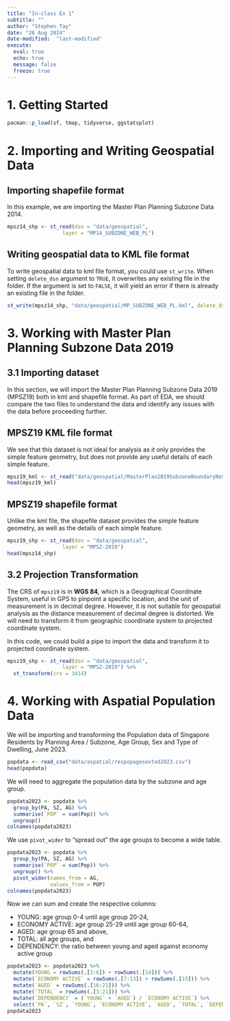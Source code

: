 ```yaml
---
title: "In-class Ex 1"
subtitle: ""
author: "Stephen Tay"
date: "26 Aug 2024"
date-modified:  "last-modified"
execute: 
  eval: true
  echo: true
  message: false
  freeze: true 
---
```



# 1. Getting Started
```r
pacman::p_load(sf, tmap, tidyverse, ggstatsplot)
```

# 2. Importing and Writing Geospatial Data

::: panel-tabset
## Importing shapefile format
In this example, we are importing the Master Plan Planning Subzone Data 2014.
```r
mpsz14_shp <- st_read(dsn = "data/geospatial", 
                  layer = "MP14_SUBZONE_WEB_PL")
```
## Writing geospatial data to KML file format
To write geospatial data to kml file format, you could use `st_write`. When setting `delete_dsn` argument to `TRUE`, it overwrites any existing file in the folder. If the argument is set to `FALSE`, it will yield an error if there is already an existing file in the folder.
```r
st_write(mpsz14_shp, "data/geospatial/MP_SUBZONE_WEB_PL.kml", delete_dsn = TRUE)
```
:::

# 3. Working with Master Plan Planning Subzone Data 2019 
## 3.1 Importing dataset
In this section, we will import the Master Plan Planning Subzone Data 2019 (MPSZ19) both in kml and shapefile format.
As part of EDA, we should compare the two files to understand the data and identify any issues with the data before proceeding further.

::: panel-tabset
## MPSZ19 KML file format
We see that this dataset is not ideal for analysis as it only provides the simple feature geometry, but does not provide any useful details of each simple feature.
```r
mpsz19_kml <- st_read("data/geospatial/MasterPlan2019SubzoneBoundaryNoSeaKML.kml")
head(mpsz19_kml)
```

## MPSZ19 shapefile format
Unlike the kml file, the shapefile dataset provides the simple feature geometry, as well as the details of each simple feature.
```r
mpsz19_shp <- st_read(dsn = "data/geospatial", 
                  layer = "MPSZ-2019")
head(mpsz14_shp)
```
:::

## 3.2 Projection Transformation
The CRS of `mpsz19` is in **WGS 84**, which is a Geographical Coordinate System, useful in GPS to pinpoint a specific location, and the unit of measurement is in decimal degree. However, it is not suitable for geospatial analysis as the distance measurement of decimal degree is distorted. We will need to transform it from geographic coordinate system to projected coordinate system. 

In this code, we could build a pipe to import the data and transform it to projected coordinate system.

```r
mpsz19_shp <- st_read(dsn = "data/geospatial", 
                  layer = "MPSZ-2019") %>%
  st_transform(crs = 3414)
```

# 4. Working with Aspatial Population Data
We will be importing and transforming the Population data of Singapore Residents by Planning Area / Subzone, Age Group, Sex and Type of Dwelling, June 2023. 
```r
popdata <- read_csv("data/aspatial/respopagesextod2023.csv")
head(popdata)
```

We will need to aggregate the population data by the subzone and age group.
```r
popdata2023 <- popdata %>%
  group_by(PA, SZ, AG) %>%
  summarise(`POP` = sum(Pop)) %>%
  ungroup()
colnames(popdata2023)
```

We use `pivot_wider` to "spread out" the age groups to become a wide table.
```r
popdata2023 <- popdata %>%
  group_by(PA, SZ, AG) %>%
  summarise(`POP` = sum(Pop)) %>%
  ungroup() %>%
  pivot_wider(names_from = AG,
              values_from = POP)
colnames(popdata2023)
```
Now we can sum and create the respective columns:

- YOUNG: age group 0-4 until age group 20-24,
- ECONOMY ACTIVE: age group 25-29 until age group 60-64,
- AGED: age group 65 and above,
- TOTAL: all age groups, and
- DEPENDENCY: the ratio between young and aged against economy active group

```r
popdata2023 <- popdata2023 %>%
  mutate(YOUNG = rowSums(.[3:6]) + rowSums(.[14])) %>%
  mutate(`ECONOMY ACTIVE` = rowSums(.[7:13]) + rowSums(.[15])) %>%
  mutate(`AGED` = rowSums(.[16:21])) %>%
  mutate(`TOTAL` = rowSums(.[3:21])) %>%
  mutate(`DEPENDENCY` = (`YOUNG` + `AGED`) / `ECONOMY ACTIVE`) %>%
  select(`PA`, `SZ`, `YOUNG`, `ECONOMY ACTIVE`, `AGED`, `TOTAL`, `DEPENDENCY`)
popdata2023
```


